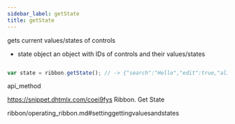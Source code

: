 ```yaml
---
sidebar_label: getState
title: getState
---
```



          


<Short>
 gets current values/states of controls



</Short>






- state		object		an object with IDs of controls and their values/states


~~~js

var state = ribbon.getState(); // -> {"search":"Hello","edit":true,"align":"right"}


~~~
 api_method

<Descr>




</Descr>


 https://snippet.dhtmlx.com/coei9fys	Ribbon. Get State




 ribbon/operating_ribbon.md#settinggettingvaluesandstates
